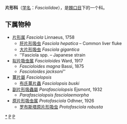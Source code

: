{{Automatic Taxobox
| taxon = Fasciolidae
| authority = Railliet, 1895
| image = Fasciola hepatica.JPG
| image_caption = Fasciola hepatica成虫
}}

'''片形科'''（[[学名|学名]]：''Fasciolidae''），是[[棘口目|棘口目]]下的一个科。

==下属物种==
* [[片形属|片形属]] ''Fasciola'' Linnaeus, 1758 
** [[肝片形吸虫|肝片形吸虫]] ''Fasciola hepatica'' – Common liver fluke
** [[大片形吸虫|大片形吸虫]] ''Fasciola gigantica''
** ''Fasciola spp. – Japanese strain
* [[拟片吸虫属|拟片吸虫属]] ''Fascioloides'' Ward, 1917
** ''Fascioloides magna'' Bassi, 1875
** ''Fascioloides jacksoni''''
* [[薑片屬|薑片屬]] ''Fasciolopsis''
** [[布氏薑片蟲|布氏薑片蟲]] ''Fasciolopsis buski''
* [[副片形吸蟲屬|副片形吸蟲屬]] ''Parafasciolopsis'' Ejsmont, 1932
** ''Parafasciolopsis fasciolaemorpha''
* [[原片形吸虫属|原片形吸虫属]] ''Protofasciola'' Odhner, 1926
** [[罗布斯塔原片形吸虫|罗布斯塔原片形吸虫]] ''Protofasciola robusta''

{{taxonbar}}
[[Category:_片形科|*]]
[[Category:_棘口目|P]]
[[Category:_1895年描述的分类群|P]]